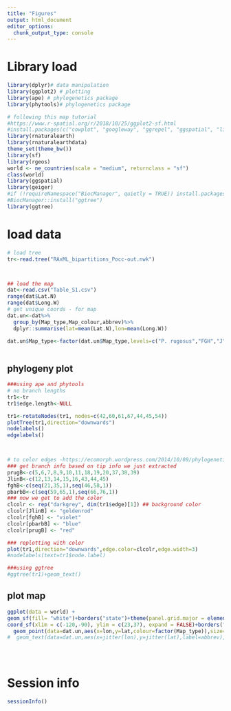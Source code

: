 ```yaml
---
title: "Figures"
output: html_document
editor_options: 
  chunk_output_type: console
---
```


# Library load
```r

library(dplyr)# data manipulation
library(ggplot2) # plotting
library(ape) # phylogenetics package
library(phytools)# phylogenetics package

# following this map tutorial
#https://www.r-spatial.org/r/2018/10/25/ggplot2-sf.html
#install.packages(c("cowplot", "googleway", "ggrepel", "ggspatial", "libwgeom", "sf", "rnaturalearth", "rnaturalearthdata"))
library(rnaturalearth)
library(rnaturalearthdata)
theme_set(theme_bw())
library(sf)
library(rgeos)
world <- ne_countries(scale = "medium", returnclass = "sf")
class(world)
library(ggspatial)
library(geiger)
#if (!requireNamespace("BiocManager", quietly = TRUE)) install.packages("BiocManager")
#BiocManager::install("ggtree")
library(ggtree)
```

# load data

```r
# load tree
tr<-read.tree("RAxML_bipartitions_Pocc-out.nwk")



## load the map
dat<-read.csv("Table_S1.csv")
range(dat$Lat.N)
range(dat$Long.W)
# get unique coords - for map
dat.un<-dat%>%
  group_by(Map_type,Map_colour,abbrev)%>%
  dplyr::summarise(lat=mean(Lat.N),lon=mean(Long.W))

dat.un$Map_type<-factor(dat.un$Map_type,levels=c("P. rugosus","FGH","J","P. barbatus","P. occidentalis","P. desertorum"))



```

## phylogeny plot

```r
###using ape and phytools
# no branch lengths
tr1<-tr
tr1$edge.length<-NULL

tr1<-rotateNodes(tr1, nodes=c(42,60,61,67,44,45,54))
plotTree(tr1,direction="downwards")
nodelabels()
edgelabels()



# to color edges -https://ecomorph.wordpress.com/2014/10/09/phylogenetic-trees-in-r-4/
### get branch info based on tip info we just extracted
prugB<-c(5,6,7,8,9,10,11,18,19,20,37,38,39)
JlinB<-c(12,13,14,15,16,43,44,45)
fghB<-c(seq(21,35,1),seq(46,58,1))
pbarbB<-c(seq(59,65,1),seq(66,76,1))
### now we get to add the color
clcolr <- rep("darkgrey", dim(tr1$edge)[1]) ## background color
clcolr[JlinB] <- "goldenrod"
clcolr[fghB] <- "violet"
clcolr[pbarbB] <- "blue"
clcolr[prugB] <- "red"

### replotting with color
plot(tr1,direction="downwards",edge.color=clcolr,edge.width=3)
#nodelabels(text=tr1$node.label)

###using ggtree
#ggtree(tr1)+geom_text()


```

## plot map

```r
ggplot(data = world) +
geom_sf(fill= "white")+borders("state")+theme(panel.grid.major = element_line(color = gray(.5), linetype = "dashed", size = 0.5), panel.background = element_rect(fill = "aliceblue"))+
coord_sf(xlim = c(-120,-90), ylim = c(23,37), expand = FALSE)+borders("state")+
  geom_point(data=dat.un,aes(x=lon,y=lat,colour=factor(Map_type)),size=2)+scale_color_manual(values=c("red","violet","goldenrod","blue","grey","black"),name="Species/Lineage")+xlab("Longitude")+ylab("Latitude")
#  geom_text(data=dat.un,aes(x=jitter(lon),y=jitter(lat),label=abbrev),size=3)





```


# Session info
```r

sessionInfo()


```